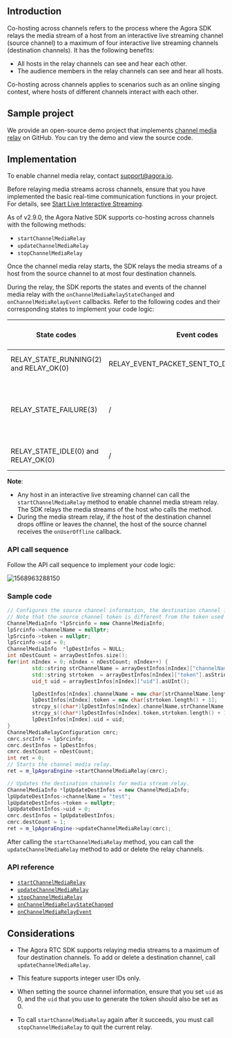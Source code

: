 <PlatformWrapper platform="windows-cpp">

## Introduction

Co-hosting across channels refers to the process where the Agora SDK relays the media stream of a host from an interactive live streaming channel (source channel) to a maximum of four interactive live streaming channels (destination channels). It has the following benefits:

- All hosts in the relay channels can see and hear each other.
- The audience members in the relay channels can see and hear all hosts.

Co-hosting across channels applies to scenarios such as an online singing contest, where hosts of different channels interact with each other.

## Sample project

We provide an open-source demo project that implements [channel media relay](https://github.com/AgoraIO/API-Examples/tree/legacy/windows/APIExample/APIExample/Advanced/CrossChannel) on GitHub. You can try the demo and view the source code.

## Implementation

<div class="alert note">To enable channel media relay, contact <a href="mailto:support@agora.io">support@agora.io</a>.</div>

Before relaying media streams across channels, ensure that you have implemented the basic real-time communication functions in your project. For details, see [Start Live Interactive Streaming](/en/3.x/interactive-live-streaming/quickstart-guide/start-video-streaming).

As of v2.9.0, the Agora Native SDK supports co-hosting across channels with the following methods:

- `startChannelMediaRelay`
- `updateChannelMediaRelay`
- `stopChannelMediaRelay`

Once the channel media relay starts, the SDK relays the media streams of a host from the source channel to at most four destination channels.

During the relay, the SDK reports the states and events of the channel media relay with the `onChannelMediaRelayStateChanged` and `onChannelMediaRelayEvent` callbacks. Refer to the following codes and their corresponding states to implement your code logic:

| State codes | Event codes | The media stream relay state |
| ---------------- | ---------------- | ---------------- |
| RELAY_STATE_RUNNING(2) and RELAY_OK(0)      | RELAY_EVENT_PACKET_SENT_TO_DEST_CHANNEL(4)     | The channel media relay starts.      |
| RELAY_STATE_FAILURE(3)      | /     | Exceptions occur for the media stream relay. Refer to the error parameter for troubleshooting.      |
| RELAY_STATE_IDLE(0) and RELAY_OK(0)      | /     | The channel media relay stops.      |

**Note**:
- Any host in an interactive live streaming channel can call the `startChannelMediaRelay` method to enable channel media stream relay. The SDK relays the media streams of the host who calls the method.
- During the media stream relay, if the host of the destination channel drops offline or leaves the channel, the host of the source channel receives the `onUserOffline` callback.

### API call sequence

Follow the API call sequence to implement your code logic:

![1568963288150](https://web-cdn.agora.io/docs-files/1568963288150)

### Sample code

```cpp
// Configures the source channel information, the destination channel information, and the number of destination channels.
// Note that the source channel token is different from the token used for joining the source channel. You need to generate the source channel token with the source channel name and a uid of 0.
ChannelMediaInfo *lpSrcinfo = new ChannelMediaInfo;
lpSrcinfo->channelName = nullptr;
lpSrcinfo->token = nullptr;
lpSrcinfo->uid = 0;
ChannelMediaInfo  *lpDestInfos = NULL;
int nDestCount = arrayDestInfos.size();
for(int nIndex = 0; nIndex < nDestCount; nIndex++) {
		std::string strChannelName = arrayDestInfos[nIndex]["channelName"].asString();
		std::string strtoken  = arrayDestInfos[nIndex]["token"].asString();
		uid_t uid = arrayDestInfos[nIndex]["uid"].asUInt();

		lpDestInfos[nIndex].channelName = new char[strChannelName.length() + 1];
		lpDestInfos[nIndex].token = new char[strtoken.length() + 1];
		strcpy_s((char*)lpDestInfos[nIndex].channelName,strChannelName.length() + 1,strChannelName.c_str());
		strcpy_s((char*)lpDestInfos[nIndex].token,strtoken.length() + 1,strtoken.c_str());
		lpDestInfos[nIndex].uid = uid;
}
ChannelMediaRelayConfiguration cmrc;
cmrc.srcInfo = lpSrcinfo;
cmrc.destInfos = lpDestInfos;
cmrc.destCount = nDestCount;
int ret = 0;
// Starts the channel media relay.
ret = m_lpAgoraEngine->startChannelMediaRelay(cmrc);

// Updates the destination channels for media stream relay.
ChannelMediaInfo *lpUpdateDestInfos = new ChannelMediaInfo;
lpUpdateDestInfos->channelName = "test";
lpUpdateDestInfos->token = nullptr;
lpUpdateDestInfos->uid = 0;
cmrc.destInfos = lpUpdateDestInfos;
cmrc.destCount = 1;
ret = m_lpAgoraEngine->updateChannelMediaRelay(cmrc);
```

<div class="alert note">After calling the <code>startChannelMediaRelay</code> method, you can call the <code>updateChannelMediaRelay</code> method to add or delete the relay channels.</div>

### API reference

- [`startChannelMediaRelay`](https://api-ref.agora.io/en/video-sdk/cpp/3.x//classagora_1_1rtc_1_1_i_rtc_engine.html#acb72f911830a6fdb77e0816d7b41dd5c)
- [`updateChannelMediaRelay`](https://api-ref.agora.io/en/video-sdk/cpp/3.x//classagora_1_1rtc_1_1_i_rtc_engine.html#afad0d3f3861c770200a884b855276663)
- [`stopChannelMediaRelay`](https://api-ref.agora.io/en/video-sdk/cpp/3.x//classagora_1_1rtc_1_1_i_rtc_engine.html#ab4a1c52a83a08f7dacab6de36f4681b8)
- [`onChannelMediaRelayStateChanged`](https://api-ref.agora.io/en/video-sdk/cpp/3.x//classagora_1_1rtc_1_1_i_rtc_engine_event_handler.html#a8f22b85194d4b771bbab0e1c3b505b22)
- [`onChannelMediaRelayEvent`](https://api-ref.agora.io/en/video-sdk/cpp/3.x//classagora_1_1rtc_1_1_i_rtc_engine_event_handler.html#a89a4085f36c25eeed75c129c82ca9429)

## Considerations

- The Agora RTC SDK supports relaying media streams to a maximum of four destination channels. To add or delete a destination channel, call `updateChannelMediaRelay`.
- This feature supports integer user IDs only.

- When setting the source channel information, ensure that you set `uid` as 0, and the `uid` that you use to generate the token should also be set as 0.

- To call `startChannelMediaRelay` again after it succeeds, you must call `stopChannelMediaRelay` to quit the current relay.

</PlatformWrapper>